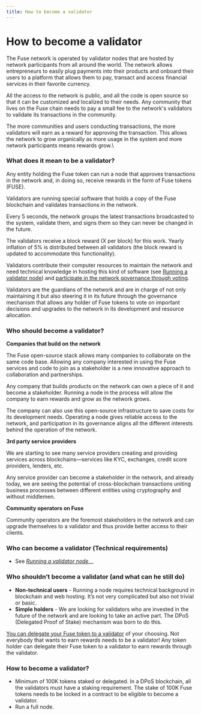 ```yaml
---
title: How to become a validator
---
```

# How to become a validator

The Fuse network is operated by validator nodes that are hosted by network participants from all around the world. The network allows entrepreneurs to easily plug payments into their products and onboard their users to a platform that allows them to pay, transact and access financial services in their favorite currency.&#x20;

All the access to the network is public, and all the code is open source so that it can be customized and localized to their needs. Any community that lives on the Fuse chain needs to pay a small fee to the network's validators to validate its transactions in the community.

The more communities and users conducting transactions, the more validators will earn as a reward for approving the transaction. This allows the network to grow organically as more usage in the system and more network participants means rewards grow.\


### What does it mean to be a validator?

Any entity holding the Fuse token can run a node that approves transactions in the network and, in doing so, receive rewards in the form of Fuse tokens (FUSE).

Validators are running special software that holds a copy of the Fuse blockchain and validates transactions in the network.

Every 5 seconds, the network groups the latest transactions broadcasted to the system, validate them, and signs them so they can never be changed in the future.

The validators receive a block reward (X per block) for this work. Yearly inflation of 5% is distributed between all validators (the block reward is updated to accommodate this functionality).

Validators contribute their computer resources to maintain the network and need technical knowledge in hosting this kind of software (see [Running a validator node](getting-started-as-a-validator-on-fuse-mainnet.mdx)) and [participate in the network governance through voting](../../basics/intro-to-fuse/fuse-governance-and-development/).

Validators are the guardians of the network and are in charge of not only maintaining it but also steering it in its future through the governance mechanism that allows any holder of Fuse tokens to vote on important decisions and upgrades to the network in its development and resource allocation.

### Who should become a validator?

**Companies that build on the network**&#x20;

The Fuse open-source stack allows many companies to collaborate on the same code base. Allowing any company interested in using the Fuse services and code to join as a stakeholder is a new innovative approach to collaboration and partnerships.

Any company that builds products on the network can own a piece of it and become a stakeholder. Running a node in the process will allow the company to earn rewards and grow as the network grows.

The company can also use this open-source infrastructure to save costs for its development needs. Operating a node gives reliable access to the network, and participation in its governance aligns all the different interests behind the operation of the network.

**3rd party service providers**

We are starting to see many service providers creating and providing services across blockchains—services like KYC, exchanges, credit score providers, lenders, etc.

Any service provider can become a stakeholder in the network, and already today, we are seeing the potential of cross-blockchain transactions uniting business processes between different entities using cryptography and without middlemen.

**Community operators on Fuse**

Community operators are the foremost stakeholders in the network and can upgrade themselves to a validator and thus provide better access to their clients.&#x20;

### Who can become a validator (Technical requirements)

* See [_Running a validator node_](getting-started-as-a-validator-on-fuse-mainnet.mdx)__

### Who shouldn’t become a validator (and what can he still do)

* **Non-technical users** - Running a node requires technical background in blockchain and web hosting. It’s not very complicated but also not trivial or basic.
* **Simple holders** - We are looking for validators who are invested in the future of the network and are looking to take an active part. The DPoS (Delegated Proof of Stake) mechanism was born to do this.

[You can delegate your Fuse token to a validator](../participating-in-network-consensus/stake-delegate-and-withdraw.mdx) of your choosing. Not everybody that wants to earn rewards needs to be a validator! Any token holder can delegate their Fuse token to a validator to earn rewards through the validator.

### How to become a validator?

* Minimum of 100K tokens staked or delegated. In a DPoS blockchain, all the validators must have a staking requirement. The stake of 100K Fuse tokens needs to be locked in a contract to be eligible to become a validator.
* Run a full node.
